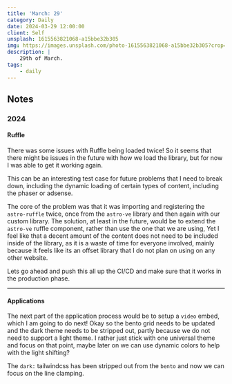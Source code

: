 ```yaml
---
title: 'March: 29'
category: Daily
date: 2024-03-29 12:00:00
client: Self
unsplash: 1615563821068-a15bbe32b305
img: https://images.unsplash.com/photo-1615563821068-a15bbe32b305?crop=entropy&cs=srgb&fm=jpg&ixid=MnwzNjM5Nzd8MHwxfHJhbmRvbXx8fHx8fHx8fDE2ODE3NDg2ODY&ixlib=rb-4.0.3&q=85
description: |
    29th of March.
tags:
    - daily
---
```



<MDXJS>

## Notes

</MDXJS>


<MDXJS>

### 2024

<MDXJS>

#### Ruffle

There was some issues with Ruffle being loaded twice! So it seems that there might be issues in the future with how we load the library, but for now I was able to get it working again.

This can be an interesting test case for future problems that I need to break down, including the dynamic loading of certain types of content, including the phaser or adsense.

The core of the problem was that it was importing and registering the `astro-ruffle` twice, once from the `astro-ve` library and then again with our custom library. The solution, at least in the future, would be to extend the `astro-ve` ruffle component, rather than use the one that we are using,
Yet I feel like that a decent amount of the content does not need to be included inside of the library, as it is a waste of time for everyone involved, mainly because it feels like its an offset library that I do not plan on using on any other website.

Lets go ahead and push this all up the CI/CD and make sure that it works in the production phase.

</MDXJS>

---

<MDXJS>

#### Applications

The next part of the application process would be to setup a `video` embed, which I am going to do next!
Okay so the bento grid needs to be updated and the dark theme needs to be stripped out, partly because we do not need to support a light theme.
I rather just stick with one universal theme and focus on that point, maybe later on we can use dynamic colors to help with the light shifting?

The `dark:` tailwindcss has been stripped out from the `bento` and now we can focus on the line clamping.

</MDXJS>

</MDXJS>